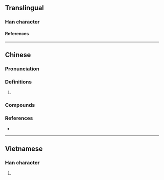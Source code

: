 {{character info}}
==Translingual==

===Han character===
{{Han char|rn=64|rad=手|as=10|sn=13|four=|canj=QHUK|ids=⿰扌臭}}

====References====
{{Han ref|kx=0447.090|dkj=12488|dj=0798.010|hdz=31932.100|uh=641D}}

----

==Chinese==
{{zh-forms}}

===Pronunciation===
{{zh-pron
|m=qiǔ
|c=hau2
|mn=khiú/giú
|cat=
}}

===Definitions===
{{zh-hanzi}}

# {{rfdef|zh}}

===Compounds===
{{zh-der|搝揭|搝大索:khiú-tōa-soh;Min Nan}}

===References===
* {{R:yue:Jyutping Database}}

----

==Vietnamese==

===Han character===
{{vi-readings|rs=手10|reading=xỏ}}

# {{rfdef|vi|sort=手10}}